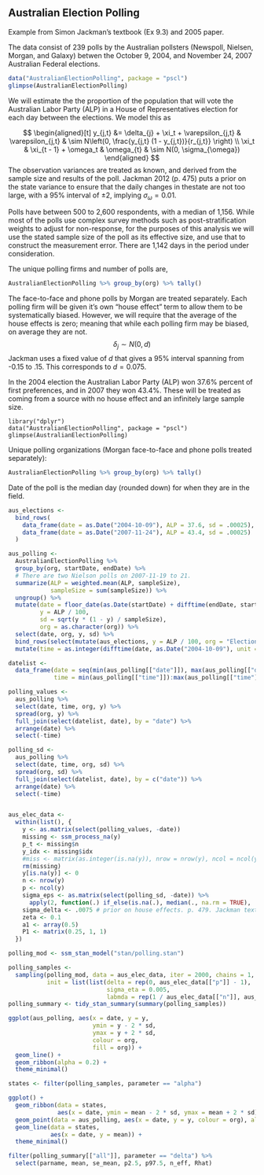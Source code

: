 ## Australian Election Polling

Example from Simon Jackman's textbook (Ex 9.3) and 2005 paper.

The data consist of 239 polls by the Australian pollsters (Newspoll, Nielsen, Morgan, and Galaxy) betwen the October 9, 2004, and November 24, 2007 Australian Federal elections.
```r
data("AustralianElectionPolling", package = "pscl")
glimpse(AustralianElectionPolling)
```

We will estimate the the proportion of the population that will vote the Australian Labor Party (ALP) in a House of Representatives election for each day between the elections. 
We model this as 

$$
\begin{aligned}[t]
y_{j,t} &= \delta_{j} + \xi_t + \varepsilon_{j,t} & \varepsilon_{j,t} & \sim N\left(0, \frac{y_{j,t} (1 - y_{j,t})}{r_{j,t}} \right) \\
\xi_t & \xi_{t - 1} + \omega_t & \omega_{t} & \sim N(0, \sigma_{\omega})
\end{aligned}
$$
The observation variances are treated as known, and derived from the sample size and results of the poll.
Jackman 2012 (p. 475) puts a prior on the state variance to ensure that the daily changes in thestate are not too large, with a 95% interval of $\pm 2%$, implying $\sigma_{\omega} = 0.01$.

Polls have between 500 to 2,600 respondents, with a median of 1,156.
While most of the polls use complex survey methods such as post-stratification weights to adjust for non-response, for the purposes of this analysis we will use the stated sample size of the poll as its effective size, and use that to construct the measurement error. There are 1,142 days in the period under consideration.

The unique polling firms and number of polls are,
```r
AustralianElectionPolling %>% group_by(org) %>% tally()
```
The face-to-face and phone polls by Morgan are treated separately.
Each polling firm will be given it's own "house effect" term to allow them to 
be systematically biased.
However, we will require that the average of the house effects is zero; 
meaning that while each polling firm may be biased, on average they are not.
$$
\delta_j \sim N(0, d)
$$
Jackman uses a fixed value of $d$ that gives a 95% interval spanning from -0.15 to .15. This corresponds to $d = 0.075$.

In the 2004 election the Australian Labor Party (ALP) won 37.6% percent of
first preferences, and in 2007 they won 43.4%.
These will be treated as coming from a source with no house effect and an infinitely large sample size.

```rAustralianElectionPolling-data
library("dplyr")
data("AustralianElectionPolling", package = "pscl")
glimpse(AustralianElectionPolling)
```

Unique polling organizations (Morgan face-to-face and phone polls treated separately):
```r
AustralianElectionPolling %>% group_by(org) %>% tally()
```

Date of the poll is the median day (rounded down) for when they are in the field.

```r
aus_elections <-
  bind_rows(
    data_frame(date = as.Date("2004-10-09"), ALP = 37.6, sd = .00025),
    data_frame(date = as.Date("2007-11-24"), ALP = 43.4, sd = .00025)
  )

aus_polling <-
  AustralianElectionPolling %>%
  group_by(org, startDate, endDate) %>%
  # There are two Nielson polls on 2007-11-19 to 21.
  summarize(ALP = weighted.mean(ALP, sampleSize),
            sampleSize = sum(sampleSize)) %>%
  ungroup() %>%
  mutate(date = floor_date(as.Date(startDate) + difftime(endDate, startDate, unit = "days"), unit = "day"),
         y = ALP / 100,
         sd = sqrt(y * (1 - y) / sampleSize),
         org = as.character(org)) %>%
  select(date, org, y, sd) %>%
  bind_rows(select(mutate(aus_elections, y = ALP / 100, org = "Election"), -ALP)) %>%
  mutate(time = as.integer(difftime(date, as.Date("2004-10-09"), unit = "days")) + 1)

datelist <-
  data_frame(date = seq(min(aus_polling[["date"]]), max(aus_polling[["date"]]), by = "days"),
             time = min(aus_polling[["time"]]):max(aus_polling[["time"]]))

polling_values <-
  aus_polling %>%
  select(date, time, org, y) %>%
  spread(org, y) %>%
  full_join(select(datelist, date), by = "date") %>%
  arrange(date) %>%
  select(-time)

polling_sd <-
  aus_polling %>%
  select(date, time, org, sd) %>%
  spread(org, sd) %>%
  full_join(select(datelist, date), by = c("date")) %>%
  arrange(date) %>%  
  select(-time)


aus_elec_data <-
  within(list(), {
    y <- as.matrix(select(polling_values, -date))
    missing <- ssm_process_na(y)
    p_t <- missing$n
    y_idx <- missing$idx
    #miss <- matrix(as.integer(is.na(y)), nrow = nrow(y), ncol = ncol(y))
    rm(missing)
    y[is.na(y)] <- 0
    n <- nrow(y)
    p <- ncol(y)
    sigma_eps <- as.matrix(select(polling_sd, -date)) %>%
      apply(2, function(.) if_else(is.na(.), median(., na.rm = TRUE), .))
    sigma_delta <- .0075 # prior on house effects. p. 479. Jackman text.
    zeta <- 0.1
    a1 <- array(0.5)
    P1 <- matrix(0.25, 1, 1)
  })

```

```r
polling_mod <- ssm_stan_model("stan/polling.stan")
```

```r
polling_samples <-
  sampling(polling_mod, data = aus_elec_data, iter = 2000, chains = 1,
           init = list(list(delta = rep(0, aus_elec_data[["p"]] - 1),
                            sigma_eta = 0.005,
                            labmda = rep(1 / aus_elec_data[["n"]], aus_elec_data[["n"]]))))
polling_summary <- tidy_stan_summary(summary(polling_samples))
```

```r
ggplot(aus_polling, aes(x = date, y = y,
                        ymin = y - 2 * sd,
                        ymax = y + 2 * sd,
                        colour = org,
                        fill = org)) +
  geom_line() +
  geom_ribbon(alpha = 0.2) +
  theme_minimal()
```

```r
states <- filter(polling_samples, parameter == "alpha")

ggplot() +
  geom_ribbon(data = states,
              aes(x = date, ymin = mean - 2 * sd, ymax = mean + 2 * sd), alpha = 0.3) +
  geom_point(data = aus_polling, aes(x = date, y = y, colour = org), alpha = 0.6) +  
  geom_line(data = states,
            aes(x = date, y = mean)) +
  theme_minimal()
```

```r
filter(polling_summary[["all"]], parameter == "delta") %>%
  select(parname, mean, se_mean, p2.5, p97.5, n_eff, Rhat)
```
